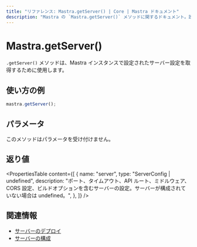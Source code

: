 ```yaml
---
title: "リファレンス: Mastra.getServer() | Core | Mastra ドキュメント"
description: "Mastra の `Mastra.getServer()` メソッドに関するドキュメント。設定済みのサーバー設定を取得します。"
---
```


# Mastra.getServer()

`.getServer()` メソッドは、Mastra インスタンスで設定されたサーバー設定を取得するために使用します。

## 使い方の例

```typescript copy
mastra.getServer();
```

## パラメータ

このメソッドはパラメータを受け付けません。

## 返り値

<PropertiesTable
  content={[
    {
      name: "server",
      type: "ServerConfig | undefined",
      description: "ポート、タイムアウト、API ルート、ミドルウェア、CORS 設定、ビルドオプションを含むサーバーの設定。サーバーが構成されていない場合は undefined。",
    },
  ]}
/>

## 関連情報

- [サーバーのデプロイ](../../docs/deployment/server-deployment.mdx)
- [サーバーの構成](../../docs/server-db/custom-api-routes.mdx)